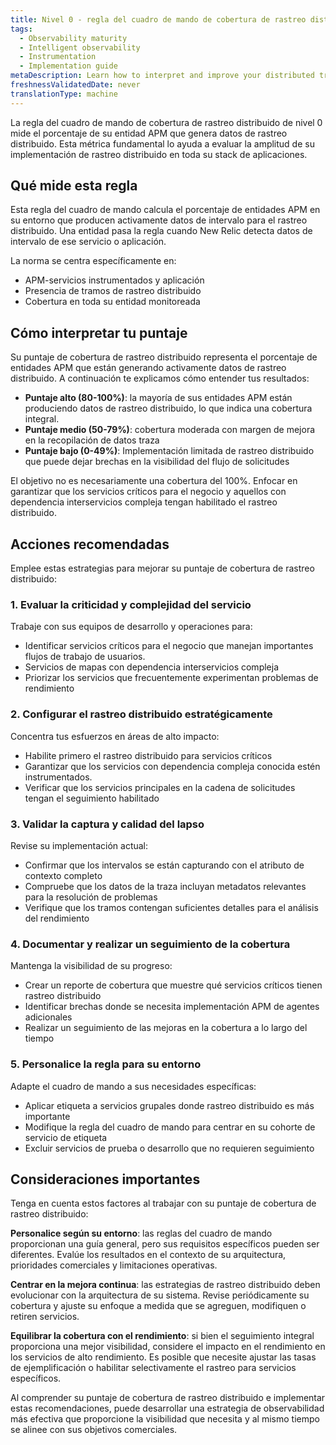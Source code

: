 ```yaml
---
title: Nivel 0 - regla del cuadro de mando de cobertura de rastreo distribuido
tags:
  - Observability maturity
  - Intelligent observability
  - Instrumentation
  - Implementation guide
metaDescription: Learn how to interpret and improve your distributed trace coverage scorecard scores for better observability maturity.
freshnessValidatedDate: never
translationType: machine
---
```


La regla del cuadro de mando de cobertura de rastreo distribuido de nivel 0 mide el porcentaje de su entidad APM que genera datos de rastreo distribuido. Esta métrica fundamental lo ayuda a evaluar la amplitud de su implementación de rastreo distribuido en toda su stack de aplicaciones.

## Qué mide esta regla

Esta regla del cuadro de mando calcula el porcentaje de entidades APM en su entorno que producen activamente datos de intervalo para el rastreo distribuido. Una entidad pasa la regla cuando New Relic detecta datos de intervalo de ese servicio o aplicación.

La norma se centra específicamente en:

* APM-servicios instrumentados y aplicación
* Presencia de tramos de rastreo distribuido
* Cobertura en toda su entidad monitoreada

## Cómo interpretar tu puntaje

Su puntaje de cobertura de rastreo distribuido representa el porcentaje de entidades APM que están generando activamente datos de rastreo distribuido. A continuación te explicamos cómo entender tus resultados:

* **Puntaje alto (80-100%)**: la mayoría de sus entidades APM están produciendo datos de rastreo distribuido, lo que indica una cobertura integral.
* **Puntaje medio (50-79%)**: cobertura moderada con margen de mejora en la recopilación de datos traza
* **Puntaje bajo (0-49%)**: Implementación limitada de rastreo distribuido que puede dejar brechas en la visibilidad del flujo de solicitudes

<Callout variant="tip">
  El objetivo no es necesariamente una cobertura del 100%. Enfocar en garantizar que los servicios críticos para el negocio y aquellos con dependencia interservicios compleja tengan habilitado el rastreo distribuido.
</Callout>

## Acciones recomendadas

Emplee estas estrategias para mejorar su puntaje de cobertura de rastreo distribuido:

### 1. Evaluar la criticidad y complejidad del servicio

Trabaje con sus equipos de desarrollo y operaciones para:

* Identificar servicios críticos para el negocio que manejan importantes flujos de trabajo de usuarios.
* Servicios de mapas con dependencia interservicios compleja
* Priorizar los servicios que frecuentemente experimentan problemas de rendimiento

### 2. Configurar el rastreo distribuido estratégicamente

Concentra tus esfuerzos en áreas de alto impacto:

* Habilite primero el rastreo distribuido para servicios críticos
* Garantizar que los servicios con dependencia compleja conocida estén instrumentados.
* Verificar que los servicios principales en la cadena de solicitudes tengan el seguimiento habilitado

### 3. Validar la captura y calidad del lapso

Revise su implementación actual:

* Confirmar que los intervalos se están capturando con el atributo de contexto completo
* Compruebe que los datos de la traza incluyan metadatos relevantes para la resolución de problemas
* Verifique que los tramos contengan suficientes detalles para el análisis del rendimiento

### 4. Documentar y realizar un seguimiento de la cobertura

Mantenga la visibilidad de su progreso:

* Crear un reporte de cobertura que muestre qué servicios críticos tienen rastreo distribuido
* Identificar brechas donde se necesita implementación APM de agentes adicionales
* Realizar un seguimiento de las mejoras en la cobertura a lo largo del tiempo

### 5. Personalice la regla para su entorno

Adapte el cuadro de mando a sus necesidades específicas:

* Aplicar etiqueta a servicios grupales donde rastreo distribuido es más importante
* Modifique la regla del cuadro de mando para centrar en su cohorte de servicio de etiqueta
* Excluir servicios de prueba o desarrollo que no requieren seguimiento

## Consideraciones importantes

Tenga en cuenta estos factores al trabajar con su puntaje de cobertura de rastreo distribuido:

**Personalice según su entorno**: las reglas del cuadro de mando proporcionan una guía general, pero sus requisitos específicos pueden ser diferentes. Evalúe los resultados en el contexto de su arquitectura, prioridades comerciales y limitaciones operativas.

**Centrar en la mejora continua**: las estrategias de rastreo distribuido deben evolucionar con la arquitectura de su sistema. Revise periódicamente su cobertura y ajuste su enfoque a medida que se agreguen, modifiquen o retiren servicios.

**Equilibrar la cobertura con el rendimiento**: si bien el seguimiento integral proporciona una mejor visibilidad, considere el impacto en el rendimiento en los servicios de alto rendimiento. Es posible que necesite ajustar las tasas de ejemplificación o habilitar selectivamente el rastreo para servicios específicos.

Al comprender su puntaje de cobertura de rastreo distribuido e implementar estas recomendaciones, puede desarrollar una estrategia de observabilidad más efectiva que proporcione la visibilidad que necesita y al mismo tiempo se alinee con sus objetivos comerciales.